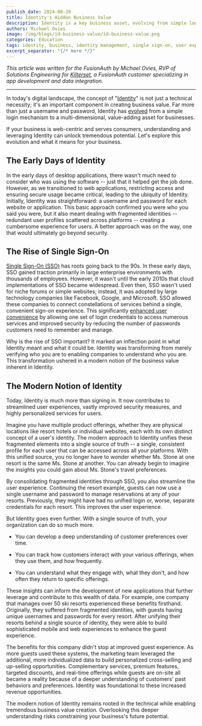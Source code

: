 ```yaml
---
publish_date: 2024-08-20
title: Identity's Hidden Business Value
description: Identity is a key business asset, evolving from simple logins to a unified source of truth, enhancing user experience and driving personalized services.
authors: Michael Ovies
image: /img/blogs/id-business-value/id-business-value.png
categories: Education
tags: identity, business, identity management, single sign-on, user experience, 
excerpt_separator: "{/* more */}"
---
```


*This article was written for the FusionAuth by Michael Ovies, RVP of Solutions Engineering for [Kilterset](https://www.kilterset.com/), a FusionAuth customer specializing in app development and data integration.*

-------

In today's digital landscape, the concept of "[Identity](/articles/identity-basics/)" is not just a technical necessity; it's an important component in creating business value. Far more than just a username and password, Identity has [evolved](/blog/evolution-digital-identity) from a simple login mechanism to a multi-dimensional, value-adding asset for businesses.

If your business is web-centric and serves consumers, understanding and leveraging Identity can unlock tremendous potential. Let's explore this evolution and what it means for your business.

## The Early Days of Identity

In the early days of desktop applications, there wasn't much need to consider who was using the software -- just that it helped get the job done. However, as we transitioned to web applications, restricting access and ensuring secure usage became critical, leading to the ubiquity of Identity. Initially, Identity was straightforward: a username and password for each website or application. This basic approach confirmed you were who you said you were, but it also meant dealing with fragmented identities -- redundant user profiles scattered across platforms -- creating a cumbersome experience for users. A better approach was on the way, one that would ultimately go beyond security.

## The Rise of Single Sign-On

[Single Sign-On (SSO)](/articles/authentication/how-sso-works) has roots going back to the 90s. In these early days, SSO gained traction primarily in large enterprise environments with thousands of employees. However, it wasn't until the early 2010s that cloud implementations of SSO became widespread. Even then, SSO wasn't used for niche forums or simple websites; instead, it was adopted by large technology companies like Facebook, Google, and Microsoft. SSO allowed these companies to connect constellations of services behind a single, convenient sign-on experience. This significantly [enhanced user convenience](/articles/security/sso-ux/articles/security/sso-ux) by allowing one set of login credentials to access numerous services and improved security by reducing the number of passwords customers need to remember and manage.

Why is the rise of SSO important? It marked an inflection point in what Identity meant and what it could be. Identity was transforming from merely verifying who you are to enabling companies to understand who you are. This transformation ushered in a modern notion of the business value inherent in Identity.

## The Modern Notion of Identity

Today, Identity is much more than signing in. It now contributes to streamlined user experiences, vastly improved security measures, and highly personalized services for users.

Imagine you have multiple product offerings, whether they are physical locations like resort hotels or individual websites, each with its own distinct concept of a user's identity. The modern approach to Identity unifies these fragmented elements into a single source of truth -- a single, consistent profile for each user that can be accessed across all your platforms. With this unified source, you no longer have to wonder whether Ms. Stone at one resort is the same Ms. Stone at another. You can already begin to imagine the insights you could gain about Ms. Stone's travel preferences.

By consolidating fragmented identities through SSO, you also streamline the user experience. Continuing the resort example, guests can now use a single username and password to manage reservations at any of your resorts. Previously, they might have had no unified login or, worse, separate credentials for each resort. This improves the user experience.

But Identity goes even further. With a single source of truth, your organization can do so much more.

-   You can develop a deep understanding of customer preferences over time. 

-   You can track how customers interact with your various offerings, when they use them, and how frequently. 

-   You can understand what they engage with, what they don't, and how often they return to specific offerings. 

These insights can inform the development of new applications that further leverage and contribute to this wealth of data. For example, one company that manages over 50 ski resorts experienced these benefits firsthand. Originally, they suffered from fragmented identities, with guests having unique usernames and passwords for every resort. After unifying their resorts behind a single source of identity, they were able to build sophisticated mobile and web experiences to enhance the guest experience.

The benefits for this company didn't stop at improved guest experience. As more guests used these systems, the marketing team leveraged the additional, more individualized data to build personalized cross-selling and up-selling opportunities. Complementary services, premium features, targeted discounts, and real-time offerings while guests are on-site all became a reality because of a deeper understanding of customers' past behaviors and preferences. Identity was foundational to these increased revenue opportunities.

The modern notion of Identity remains rooted in the technical while enabling tremendous business value creation. Overlooking this deeper understanding risks constraining your business's future potential.
